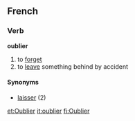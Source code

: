 ==French==
===Verb===
'''oublier'''

# to [[forget]]
# to [[leave]] something behind by accident

====Synonyms====
*[[laisser]] (2)

[[et:Oublier]]
[[it:oublier]]
[[fi:Oublier]]